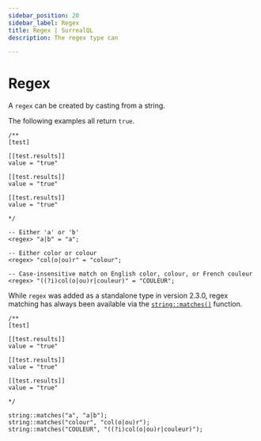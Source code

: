 ```yaml
---
sidebar_position: 20
sidebar_label: Regex
title: Regex | SurrealQL
description: The regex type can 

---
```



# Regex

<Since v="v3.0.0-alpha.1" />

A `regex` can be created by casting from a string.

The following examples all return `true`.

```surql
/**
[test]

[[test.results]]
value = "true"

[[test.results]]
value = "true"

[[test.results]]
value = "true"

*/

-- Either 'a' or 'b'
<regex> "a|b" = "a";

-- Either color or colour
<regex> "col(o|ou)r" = "colour";

-- Case-insensitive match on English color, colour, or French couleur
<regex> "((?i)col(o|ou)r|couleur)" = "COULEUR";
```

While `regex` was added as a standalone type in version 2.3.0, regex matching has always been available via the [`string::matches()`](/docs/surrealql/functions/database/string#stringmatches) function.

```surql
/**
[test]

[[test.results]]
value = "true"

[[test.results]]
value = "true"

[[test.results]]
value = "true"

*/

string::matches("a", "a|b");
string::matches("colour", "col(o|ou)r");
string::matches("COULEUR", "((?i)col(o|ou)r|couleur)");
```